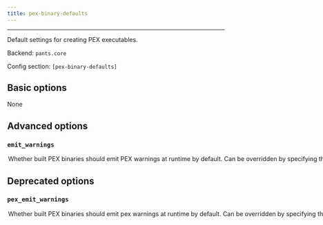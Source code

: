 ```yaml
---
title: pex-binary-defaults
---
```



---

Default settings for creating PEX executables.

Backend: <span className="color--primary">`pants.core`</span>

Config section: <span className="color--primary">`[pex-binary-defaults]`</span>

<span className={styles.options}>

## Basic options

None

## Advanced options

### `emit_warnings`

<Option
  cli_repr={`--[no-]pex-binary-defaults-emit-warnings`}
  env_repr="PANTS_PEX_BINARY_DEFAULTS_EMIT_WARNINGS"
  default_repr={`True`}
>
  Whether built PEX binaries should emit PEX warnings at runtime by default. Can
  be overridden by specifying the `emit_warnings` parameter of individual
  `pex_binary` targets
</Option>

## Deprecated options

### `pex_emit_warnings`

<Option
  cli_repr={`--[no-]pex-binary-defaults-pex-emit-warnings`}
  env_repr="PANTS_PEX_BINARY_DEFAULTS_PEX_EMIT_WARNINGS"
  default_repr={`True`}
  removal_version="2.1.0.dev0"
  removal_hint={"Use `emit_warnings` rather than `pex_emit_warnings`."}
>
  Whether built PEX binaries should emit pex warnings at runtime by default. Can
  be overridden by specifying the `emit_warnings` parameter of individual
  `pex_binary` targets
</Option>

</span>
